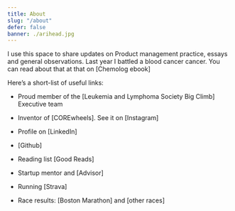 ```yaml
---
title: About
slug: "/about"
defer: false
banner: ./arihead.jpg 
---
```


I use this space to share updates on Product management practice, essays and general observations. Last year I battled a blood cancer cancer. You can read about that at that on [Chemolog ebook]

Here’s a short-list of useful links:
* Proud member of the [Leukemia and Lymphoma Society Big Climb] Executive team

* Inventor of [COREwheels]. See it on [Instagram] 
* Profile on [LinkedIn]
* [Github]
* Reading list [Good Reads]
* Startup mentor and [Advisor]
* Running [Strava]
* Race results: [Boston Marathon] and [other races]
